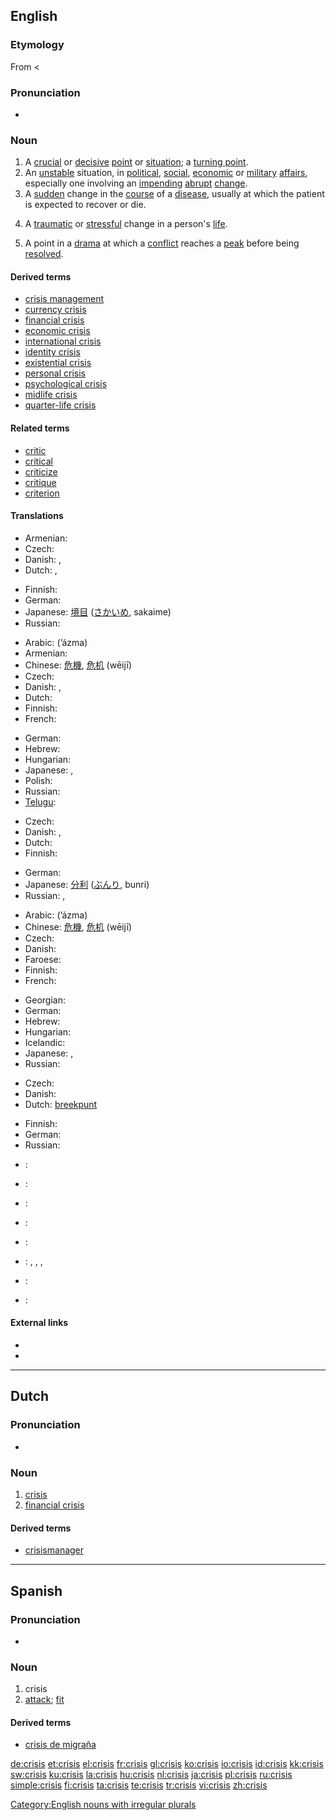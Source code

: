 {{wikipedia|dab=Crisis (disambiguation)|mul=Crisis}}
==English==

===Etymology===
From {{etyl|grc|en}} {{term|κρίσις|sc=polytonic|tr=krisis||a separating, power of distinguishing, decision, choice, election,  judgment, dispute|lang=grc}} < {{term|κρίνω|sc=polytonic|tr=krinō||I pick out, choose, decide, judge|lang=grc}}

===Pronunciation===
* {{audio|En-us-crisis.ogg|Audio (US)}}

===Noun===
{{en-noun|crises}}

# A [[crucial]] or [[decisive]] [[point]] or [[situation]]; a [[turning point]].
# An [[unstable]] situation, in [[political]], [[social]], [[economic]] or [[military]] [[affair]]s, especially one involving an [[impending]] [[abrupt]] [[change]].
# A [[sudden]] change in the [[course]] of a [[disease]], usually at which the patient is expected to recover or die.
# {{psychology}} A [[traumatic]] or [[stressful]] change in a person's [[life]].
# {{drama}} A point in a [[drama]] at which a [[conflict]] reaches a [[peak]] before being [[resolved]].

====Derived terms====
* [[crisis management]]
* [[currency crisis]]
* [[financial crisis]]
* [[economic crisis]]
* [[international crisis]]
* [[identity crisis]]
* [[existential crisis]]
* [[personal crisis]]
* [[psychological crisis]]
* [[midlife crisis]]
* [[quarter-life crisis]]

====Related terms====
* [[critic]]
* [[critical]]
* [[criticize]]
* [[critique]]
* [[criterion]]

====Translations====
{{trans-top|crucial or decisive point or situation; a turning point}}
* Armenian: {{t-|hy|ճգնաժամ|tr=č̣gnažam|sc=Armn|xs=Armenian}}
* Czech: {{t-|cs|rozhodující}} {{t-|cs|okamžik|m}}
* Danish: {{t|da|vendepunkt|n}}, {{t-|da|krise|c}}
* Dutch: {{t+|nl|crisis|f}}, {{t-|nl|keerpunt|n}}
{{trans-mid}}
* Finnish: {{t+|fi|kriisi}}
* German: {{t+|de|Krise|f}}
* Japanese: [[境目]] ([[さかいめ]], sakaime)
* Russian: {{t+|ru|кризис|m|tr=krízis|sc=Cyrl}}
{{trans-bottom}}

{{trans-top|unstable situation in political, social, economic or military affairs}}
* Arabic: {{Arab|[[أزمة]]}} (ʼázma) {{f}}
* Armenian: {{t-|hy|ճգնաժամ|tr=č̣gnažam|sc=Armn|xs=Armenian}}
* Chinese: [[危機]], [[危机]] (wēijī)
* Czech: {{t-|cs|krize|f}}
* Danish: {{t|da|krisetilstand|c}}, {{t-|da|krise|c}}
* Dutch: {{t+|nl|crisis|f}}
* Finnish: {{t+|fi|kriisi}}
* French: {{t+|fr|crise|f}}
{{trans-mid}}
* German: {{t+|de|Krise|f}}
* Hebrew: {{t-|he|משבר|m|tr=mashber|sc=Hebr}}
* Hungarian: {{t+|hu|válság}}
* Japanese: {{t+|ja|危機|tr=[[きき]], kiki|sc=Jpan}} , {{t|ja|クライシス|tr=kuraishisu|sc=Jpan}}
* Polish: {{t+|pl|kryzys}}
* Russian: {{t+|ru|кризис|m|tr=krízis|sc=Cyrl}}
* [[Telugu]]: {{t|te|సంక్షోభం|tr=sankshObham|sc=Telu}}
{{trans-bottom}}

{{trans-top|sudden change in the course of a disease}}
* Czech: {{t-|cs|krize|f}}
* Danish: {{t|da|vendepunkt|n}}, {{t-|da|krise|c}}
* Dutch: {{t+|nl|crisis|f}}
* Finnish: {{t+|fi|kriisi}}
{{trans-mid}}
* German: {{t+|de|Krise|f}}
* Japanese: [[分利]] ([[ぶんり]], bunri)
* Russian: {{t+|ru|кризис|m|tr=krízis|sc=Cyrl}}, {{t|ru|криз|m|tr=kriz|sc=Cyrl}}
{{trans-bottom}}

{{trans-top|traumatic or stressful change in a person's life}}
* Arabic: {{Arab|[[أزمة]]}} (ʼázma) {{f}}
* Chinese: [[危機]], [[危机]] (wēijī)
* Czech: {{t-|cs|krize|f}}
* Danish: {{t-|da|krise|c}}
* Faroese: {{t-|fo|kreppa|f|xs=Faroese}}
* Finnish: {{t+|fi|kriisi}}
* French: {{t+|fr|crise|f}}
{{trans-mid}}
* Georgian: {{tø|ka|კრიზისი|tr=krizisi|sc=Geor}}
* German: {{t+|de|Krise|f}}
* Hebrew: {{t-|he|משבר|m|tr=mashber|sc=Hebr}}
* Hungarian: {{t+|hu|krízis}}
* Icelandic: {{t-|is|kreppa}}
* Japanese: {{t+|ja|危機|tr=[[きき]], kiki|sc=Jpan}} , {{t|ja|クライシス|tr=kuraishisu|sc=Jpan}}
* Russian: {{t+|ru|кризис|m|tr=krízis|sc=Cyrl}}
{{trans-bottom}}

{{trans-top|point in a drama at which a conflict reaches a peak before being resolved}}
* Czech: {{t-|cs|krize|f}}
* Danish: {{t-|da|krise|c}}
* Dutch: [[breekpunt]] {{n}}
{{trans-mid}}
* Finnish: {{t+|fi|kriisi}}
* German: {{t+|de|Krise|f}}
* Russian: {{t+|ru|кризис|m|tr=krízis|sc=Cyrl}}
{{trans-bottom}}

{{checktrans-top}}
* {{ttbc|Esperanto}}: {{t-|eo|krizo|xs=Esperanto}}
* {{ttbc|Greek}}: {{t|el|κρίση|f|tr=krisi|sc=Grek}}
* {{ttbc|Italian}}: {{t+|it|crisi|f}}
{{trans-mid}}
* {{ttbc|Norwegian}}: {{t-|no|krise}}
* {{ttbc|Portuguese}}: {{t-|pt|crise|f}}
* {{ttbc|Scottish Gaelic}}: {{t-|gd|cruas|m|xs=Scottish Gaelic}}, {{t-|gd|èiginn|f|xs=Scottish Gaelic}}, {{t-|gd|cunnart|m|xs=Scottish Gaelic}}, {{t|gd|gabhadh|m|xs=Scottish Gaelic}}
* {{ttbc|Spanish}}: {{t-|es|crisis|f}}
* {{ttbc|Swedish}}: {{t+|sv|kris|c}}
{{trans-bottom}}

====External links====
* {{R:Webster 1913}}
* {{R:Century 1911}}

[[Category:English nouns with irregular plurals]]

----

==Dutch==

===Pronunciation===
* {{audio|Nl-crisis.ogg|audio}}

===Noun===
{{nl-noun|g=f|pl1=crises|pl2=crisissen|dim=crisisje}}

# [[#English|crisis]]
# [[financial crisis]]

====Derived terms====
* [[crisismanager]] {{m}}

----

==Spanish==

===Pronunciation===
* {{IPA|/'kɾisis/|lang=es}}

===Noun===
{{es-noun-f|pl=crisis}}

# crisis
# [[attack#Noun|attack]]; [[fit#Noun_2|fit]]

====Derived terms====

* [[crisis de migraña]] {{f}}

[[de:crisis]]
[[et:crisis]]
[[el:crisis]]
[[fr:crisis]]
[[gl:crisis]]
[[ko:crisis]]
[[io:crisis]]
[[id:crisis]]
[[kk:crisis]]
[[sw:crisis]]
[[ku:crisis]]
[[la:crisis]]
[[hu:crisis]]
[[nl:crisis]]
[[ja:crisis]]
[[pl:crisis]]
[[ru:crisis]]
[[simple:crisis]]
[[fi:crisis]]
[[ta:crisis]]
[[te:crisis]]
[[tr:crisis]]
[[vi:crisis]]
[[zh:crisis]]
